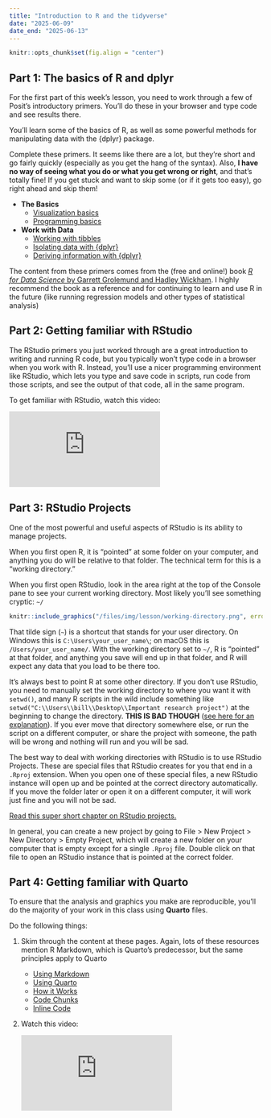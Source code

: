 ```yaml
---
title: "Introduction to R and the tidyverse"
date: "2025-06-09"
date_end: "2025-06-13"
---
```


```r
knitr::opts_chunk$set(fig.align = "center")
```

## Part 1: The basics of R and dplyr

For the first part of this week's lesson, you need to work through a few of Posit's introductory primers. You'll do these in your browser and type code and see results there.

You'll learn some of the basics of R, as well as some powerful methods for manipulating data with the {dplyr} package. 

Complete these primers. It seems like there are a lot, but they're short and go fairly quickly (especially as you get the hang of the syntax). Also, **I have no way of seeing what you do or what you get wrong or right**, and that's totally fine! If you get stuck and want to skip some (or if it gets too easy), go right ahead and skip them!

- **The Basics**
	- [Visualization basics](https://r-primers.andrewheiss.com/basics/01-visualization-basics/)
	- [Programming basics](https://r-primers.andrewheiss.com/basics/02-programming-basics/)
- **Work with Data**
	- [Working with tibbles](https://r-primers.andrewheiss.com/transform-data/01-tibbles/)
	- [Isolating data with {dplyr}](https://r-primers.andrewheiss.com/transform-data/02-isolating/)
	- [Deriving information with {dplyr}](https://r-primers.andrewheiss.com/transform-data/03-deriving/)

The content from these primers comes from the (free and online!) book [*R for Data Science* by Garrett Grolemund and Hadley Wickham](https://r4ds.hadley.nz/). I highly recommend the book as a reference and for continuing to learn and use R in the future (like running regression models and other types of statistical analysis)


## Part 2: Getting familiar with RStudio

The RStudio primers you just worked through are a great introduction to writing and running R code, but you typically won't type code in a browser when you work with R. Instead, you'll use a nicer programming environment like RStudio, which lets you type and save code in scripts, run code from those scripts, and see the output of that code, all in the same program.

To get familiar with RStudio, watch this video: 

<div class="ratio ratio-16x9">
<iframe src="https://www.youtube.com/embed/cnQ-v1UUWyE" allow="accelerometer; autoplay; encrypted-media; gyroscope; picture-in-picture" allowfullscreen="" frameborder="0"></iframe>
</div>


## Part 3: RStudio Projects

One of the most powerful and useful aspects of RStudio is its ability to manage projects. 

When you first open R, it is "pointed" at some folder on your computer, and anything you do will be relative to that folder. The technical term for this is a "working directory."

When you first open RStudio, look in the area right at the top of the Console pane to see your current working directory. Most likely you'll see something cryptic: `~/`

```r
knitr::include_graphics("/files/img/lesson/working-directory.png", error = FALSE)
```

That tilde sign (`~`) is a shortcut that stands for your user directory. On Windows this is `C:\Users\your_user_name\`; on macOS this is `/Users/your_user_name/`. With the working directory set to `~/`, R is "pointed" at that folder, and anything you save will end up in that folder, and R will expect any data that you load to be there too.

It's always best to point R at some other directory. If you don't use RStudio, you need to manually set the working directory to where you want it with `setwd()`, and many R scripts in the wild include something like `setwd("C:\\Users\\bill\\Desktop\\Important research project")` at the beginning to change the directory. **THIS IS BAD THOUGH** ([see here for an explanation](https://www.tidyverse.org/blog/2017/12/workflow-vs-script/)). If you ever move that directory somewhere else, or run the script on a different computer, or share the project with someone, the path will be wrong and nothing will run and you will be sad.

The best way to deal with working directories with RStudio is to use RStudio Projects. These are special files that RStudio creates for you that end in a `.Rproj` extension. When you open one of these special files, a new RStudio instance will open up and be pointed at the correct directory automatically. If you move the folder later or open it on a different computer, it will work just fine and you will not be sad.

[Read this super short chapter on RStudio projects.](https://r4ds.hadley.nz/workflow-scripts.html#projects)

In general, you can create a new project by going to File > New Project > New Directory > Empty Project, which will create a new folder on your computer that is empty except for a single `.Rproj` file. Double click on that file to open an RStudio instance that is pointed at the correct folder.


## Part 4: Getting familiar with Quarto

To ensure that the analysis and graphics you make are reproducible, you'll do the majority of your work in this class using **Quarto** files.

Do the following things: 

1. Skim through the content at these pages. Again, lots of these resources mention R Markdown, which is Quarto's predecessor, but the same principles apply to Quarto

    - [Using Markdown](/resource/markdown.qmd)
    - [Using Quarto](/resource/quarto.qmd)
    - [How it Works](https://rmarkdown.rstudio.com/lesson-2.html)
    - [Code Chunks](https://rmarkdown.rstudio.com/lesson-3.html)
    - [Inline Code](https://rmarkdown.rstudio.com/lesson-4.html)

2. Watch this video:

    <div class="ratio ratio-16x9">
    <iframe src="https://www.youtube.com/embed/fT5xI1cmE2c" frameborder="0" allow="accelerometer; autoplay; encrypted-media; gyroscope; picture-in-picture" allowfullscreen></iframe>
    </div>
